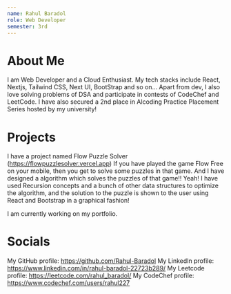 ---
name: Rahul Baradol
role: Web Developer
semester: 3rd
---

# About Me
I am Web Developer and a Cloud Enthusiast. My tech stacks include React, Nextjs, Tailwind CSS, Next UI, BootStrap and so on...
Apart from dev, I also love solving problems of DSA and participate in contests of CodeChef and LeetCode. I have also secured a 2nd place in Alcoding Practice Placement Series
hosted by my university!

# Projects
I have a project named Flow Puzzle Solver (https://flowpuzzlesolver.vercel.app)
If you have played the game Flow Free on your mobile, then you get to solve some puzzles in that game.
And I have designed a algorithm which solves the puzzles of that game!! Yeah! I have used Recursion 
concepts and a bunch of other data structures to optimize the algorithm, and the solution to the
puzzle is shown to the user using React and Bootstrap in a graphical fashion! 

I am currently working on my portfolio.

# Socials

My GitHub profile: https://github.com/Rahul-Baradol
My LinkedIn profile: https://www.linkedin.com/in/rahul-baradol-22723b289/
My Leetcode profile: https://leetcode.com/rahul_baradol/
My CodeChef profile: https://www.codechef.com/users/rahul227